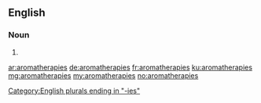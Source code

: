 ==English==

===Noun===
{{head|en|plural}}

# {{plural of|aromatherapy|lang=en|nocat=1}}

[[Category:English plurals ending in "-ies"]]

[[ar:aromatherapies]]
[[de:aromatherapies]]
[[fr:aromatherapies]]
[[ku:aromatherapies]]
[[mg:aromatherapies]]
[[my:aromatherapies]]
[[no:aromatherapies]]